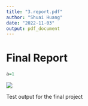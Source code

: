---
title: "3.report.pdf"
author: "Shuai Huang"
date: "2022-11-03"
output: pdf_document
---


# Final Report
```{r}
a=1
```

![](./Figures/corr.png)




Test output for the final project